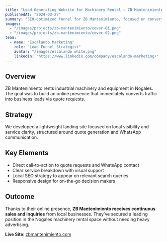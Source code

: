 ```yaml
---
title: "Lead-Generating Website for Machinery Rental — ZB Mantenimiento"
publishedAt: "2024-03-27"
summary: "SEO-optimized funnel for ZB Mantenimiento, focused on converting visitors into quote requests for industrial equipment rental."
images:
  - "/images/projects/zb-mantenimiento/cover-01.png"
  - "/images/projects/zb-mantenimiento/cover-02.png"
team:
  - name: "Escalando Marketing"
    role: "Lead Funnel Strategist"
    avatar: "/images/escalando white.png"
    linkedIn: "https://www.linkedin.com/company/escalando-marketing/"
---
```


## Overview

ZB Mantenimiento rents industrial machinery and equipment in Nogales. The goal was to build an online presence that immediately converts traffic into business leads via quote requests.

## Strategy

We developed a lightweight landing site focused on local visibility and service clarity, structured around quote generation and WhatsApp communication.

## Key Elements

- Direct call-to-action to quote requests and WhatsApp contact
- Clear service breakdown with visual support
- Local SEO strategy to appear on relevant search queries
- Responsive design for on-the-go decision makers

## Outcome

Thanks to their online presence, **ZB Mantenimiento receives continuous sales and inquiries** from local businesses. They’ve secured a leading position in the Nogales machinery rental space without needing heavy advertising.

**Live Site**: [zbmantenimiento.com](https://zbmantenimiento.com/)